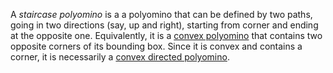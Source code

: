 A _staircase polyomino_ is a a polyomino that can be defined by two paths, going in two directions (say, up and right), starting from corner and ending at the opposite one. Equivalently, it is a [convex polyomino](/classes/convex) that contains two opposite corners of its bounding box. Since it is convex and contains a corner, it is necessarily a [convex directed polyomino](/classes/convex-directed).
